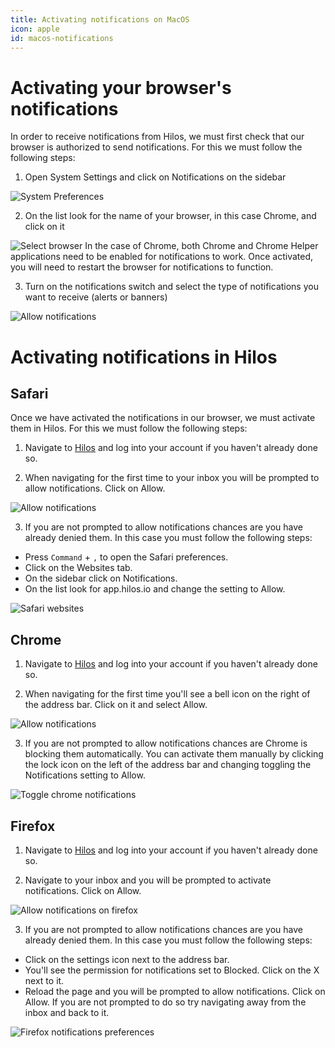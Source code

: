 ```yaml
---
title: Activating notifications on MacOS
icon: apple
id: macos-notifications
---
```


# Activating your browser's notifications

In order to receive notifications from Hilos, we must first check that our browser is authorized to send notifications. For this we must follow the following steps:

1. Open System Settings and click on Notifications on the sidebar

<Frame>
  <img
    src='https://hilos-media.s3.us-east-2.amazonaws.com/documentation/userdocs/using-hilos/reference/notifications/macos/system-preferences.png'
    alt='System Preferences'
  />
</Frame>

2. On the list look for the name of your browser, in this case Chrome, and click on it

<Frame>
  <img
    src='https://hilos-media.s3.us-east-2.amazonaws.com/documentation/userdocs/using-hilos/reference/notifications/macos/click-notifications.png'
    alt='Select browser'
  />
</Frame>

<Note>
In the case of Chrome, both Chrome and Chrome Helper applications need to be enabled for notifications to work. Once activated, you will need to restart the browser for notifications to function.
</Note>

3. Turn on the notifications switch and select the type of notifications you want to receive (alerts or banners)

<Frame>
  <img
    src='https://hilos-media.s3.us-east-2.amazonaws.com/documentation/userdocs/using-hilos/reference/notifications/macos/allow-notifications.png'
    alt='Allow notifications'
  />
</Frame>

# Activating notifications in Hilos

## Safari

Once we have activated the notifications in our browser, we must activate them in Hilos. For this we must follow the following steps:

1. Navigate to [Hilos](https://app.hilos.io) and log into your account if you haven't already done so.

2. When navigating for the first time to your inbox you will be prompted to allow notifications. Click on Allow.

<Frame>
  <img
    src='https://hilos-media.s3.us-east-2.amazonaws.com/documentation/userdocs/using-hilos/reference/notifications/macos/safari-allow.png'
    alt='Allow notifications'
  />
</Frame>

3. If you are not prompted to allow notifications chances are you have already denied them. In this case you must follow the following steps:

- Press `Command` + `,` to open the Safari preferences.
- Click on the Websites tab.
- On the sidebar click on Notifications.
- On the list look for app.hilos.io and change the setting to Allow.

<Frame>
  <img
    src='https://hilos-media.s3.us-east-2.amazonaws.com/documentation/userdocs/using-hilos/reference/notifications/macos/safari-websites.png'
    alt='Safari websites'
  />
</Frame>

## Chrome

1. Navigate to [Hilos](https://app.hilos.io) and log into your account if you haven't already done so.

2. When navigating for the first time you'll see a bell icon on the right of the address bar. Click on it and select Allow.

<Frame>
  <img
    src='https://hilos-media.s3.us-east-2.amazonaws.com/documentation/userdocs/using-hilos/reference/notifications/macos/chrome-block.png'
    alt='Allow notifications'
  />
</Frame>

3. If you are not prompted to allow notifications chances are Chrome is blocking them automatically. You can activate them manually by clicking the lock icon on the left of the address bar and changing toggling the Notifications setting to Allow.

<Frame>
  <img
    src='https://hilos-media.s3.us-east-2.amazonaws.com/documentation/userdocs/using-hilos/reference/notifications/macos/chrome-notification-allow.png'
    alt='Toggle chrome notifications'
  />
</Frame>

## Firefox

1. Navigate to [Hilos](https://app.hilos.io) and log into your account if you haven't already done so.

2. Navigate to your inbox and you will be prompted to activate notifications. Click on Allow.

<Frame>
  <img
    src='https://hilos-media.s3.us-east-2.amazonaws.com/documentation/userdocs/using-hilos/reference/notifications/macos/firefox-notification-allow.png'
    alt='Allow notifications on firefox'
  />
</Frame>

3. If you are not prompted to allow notifications chances are you have already denied them. In this case you must follow the following steps:

- Click on the settings icon next to the address bar.
- You'll see the permission for notifications set to Blocked. Click on the X next to it.
- Reload the page and you will be prompted to allow notifications. Click on Allow. If you are not prompted to do so try navigating away from the inbox and back to it.

<Frame>
  <img
    src='https://hilos-media.s3.us-east-2.amazonaws.com/documentation/userdocs/using-hilos/reference/notifications/macos/firefox-preferences.png'
    alt='Firefox notifications preferences'
  />
</Frame>
